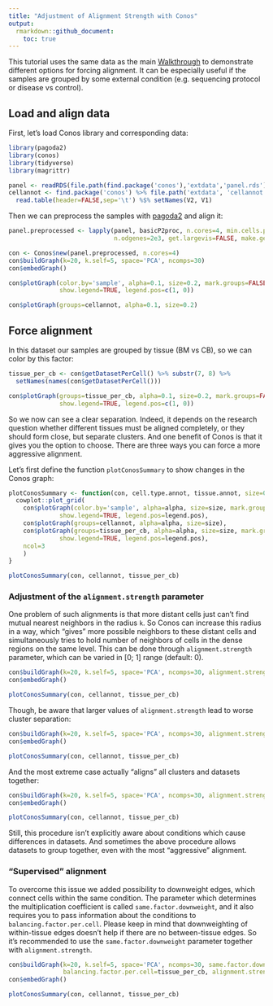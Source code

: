 ```yaml
---
title: "Adjustment of Alignment Strength with Conos"
output:
  rmarkdown::github_document:
    toc: true
---
```


This tutorial uses the same data as the main [Walkthrough](https://github.com/hms-dbmi/conos/blob/master/vignettes/walkthrough.md) to demonstrate different options 
for forcing alignment. It can be especially useful if the samples are grouped by some external 
condition (e.g. sequencing protocol or disease vs control).

## Load and align data

First, let's load Conos library and corresponding data:

```r
library(pagoda2)
library(conos)
library(tidyverse)
library(magrittr)

panel <- readRDS(file.path(find.package('conos'),'extdata','panel.rds'))
cellannot <- find.package('conos') %>% file.path('extdata', 'cellannot.txt') %>%
  read.table(header=FALSE,sep='\t') %$% setNames(V2, V1)
```

Then we can preprocess the samples with [pagoda2](https://github.com/hms-dbmi/pagoda2) and align it:

```r
panel.preprocessed <- lapply(panel, basicP2proc, n.cores=4, min.cells.per.gene=0, 
                             n.odgenes=2e3, get.largevis=FALSE, make.geneknn=FALSE)
```

```r
con <- Conos$new(panel.preprocessed, n.cores=4)
con$buildGraph(k=20, k.self=5, space='PCA', ncomps=30)
con$embedGraph()

con$plotGraph(color.by='sample', alpha=0.1, size=0.2, mark.groups=FALSE, 
              show.legend=TRUE, legend.pos=c(1, 0))

con$plotGraph(groups=cellannot, alpha=0.1, size=0.2)
```

## Force alignment

In this dataset our samples are grouped by tissue (BM vs CB), so we can color by this factor:

```r
tissue_per_cb <- con$getDatasetPerCell() %>% substr(7, 8) %>% 
  setNames(names(con$getDatasetPerCell()))

con$plotGraph(groups=tissue_per_cb, alpha=0.1, size=0.2, mark.groups=FALSE, 
              show.legend=TRUE, legend.pos=c(1, 0))
```

So we now can see a clear separation. Indeed, it depends on the research question whether different 
tissues must be aligned completely, or they should form close, but separate clusters. And
one benefit of Conos is that it gives you the option to choose. There are three ways you can 
force a more aggressive alignment.

Let's first define the function `plotConosSummary` to show changes in the Conos graph:

```r
plotConosSummary <- function(con, cell.type.annot, tissue.annot, size=0.2, alpha=0.1, legend.pos=c(1, 0)) {
  cowplot::plot_grid(
    con$plotGraph(color.by='sample', alpha=alpha, size=size, mark.groups=FALSE, 
              show.legend=TRUE, legend.pos=legend.pos),
    con$plotGraph(groups=cellannot, alpha=alpha, size=size),
    con$plotGraph(groups=tissue_per_cb, alpha=alpha, size=size, mark.groups=FALSE, 
              show.legend=TRUE, legend.pos=legend.pos),
    ncol=3
    )
}
```

```r
plotConosSummary(con, cellannot, tissue_per_cb)
```


### Adjustment of the `alignment.strength` parameter

One problem of such alignments is that more distant cells just can't find mutual nearest 
neighbors in the radius `k`. So Conos can increase this radius in a way, which "gives" more
possible neighbors to these distant cells and simultaneously tries to hold number of neighbors of cells in 
the dense regions on the same level. This can be done through `alignment.strength` parameter,
which can be varied in [0; 1] range (default: 0).

```r
con$buildGraph(k=20, k.self=5, space='PCA', ncomps=30, alignment.strength=0.3)
con$embedGraph()
```


```r
plotConosSummary(con, cellannot, tissue_per_cb)
```

Though, be aware that larger values of `alignment.strength` lead to worse cluster separation:

```r
con$buildGraph(k=20, k.self=5, space='PCA', ncomps=30, alignment.strength=0.6)
con$embedGraph()
```


```r
plotConosSummary(con, cellannot, tissue_per_cb)
```

And the most extreme case actually "aligns" all clusters and datasets together:

```r
con$buildGraph(k=20, k.self=5, space='PCA', ncomps=30, alignment.strength=1.0)
con$embedGraph()
```

```r
plotConosSummary(con, cellannot, tissue_per_cb)
```

Still, this procedure isn't explicitly aware about conditions which cause differences in datasets.
And sometimes the above procedure allows datasets to group together, even with the most "aggressive" alignment.

### "Supervised" alignment

To overcome this issue we added possibility to downweight edges, which connect cells within
the same condition. The parameter which determines the multiplication coefficient is called
`same.factor.downweight`, and it also requires you to pass information about the conditions
to `balancing.factor.per.cell`. Please keep in mind that downweighting of within-tissue
edges doesn't help if there are no between-tissue edges. So it's recommended to use the
`same.factor.downweight` parameter together with `alignment.strength`.

```r
con$buildGraph(k=20, k.self=5, space='PCA', ncomps=30, same.factor.downweight=0.1, 
               balancing.factor.per.cell=tissue_per_cb, alignment.strength=0.3)
con$embedGraph()
```

```r
plotConosSummary(con, cellannot, tissue_per_cb)
```
